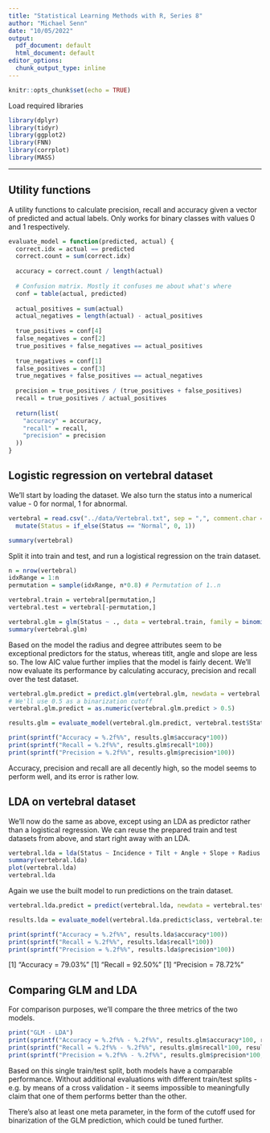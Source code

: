 ```yaml
---
title: "Statistical Learning Methods with R, Series 8"
author: "Michael Senn"
date: "10/05/2022"
output:
  pdf_document: default
  html_document: default
editor_options: 
  chunk_output_type: inline
---
```


```r
knitr::opts_chunk$set(echo = TRUE)
```

Load required libraries

```r
library(dplyr)
library(tidyr)
library(ggplot2)
library(FNN)
library(corrplot)
library(MASS)
```

------------------------------------------------------------------------

## Utility functions

A utility functions to calculate precision, recall and accuracy given a vector of predicted and actual labels. Only works for binary classes with values 0 and 1 respectively.

```r
evaluate_model = function(predicted, actual) {
  correct.idx = actual == predicted
  correct.count = sum(correct.idx)
  
  accuracy = correct.count / length(actual)
  
  # Confusion matrix. Mostly it confuses me about what's where
  conf = table(actual, predicted)
  
  actual_positives = sum(actual)
  actual_negatives = length(actual) - actual_positives
  
  true_positives = conf[4]
  false_negatives = conf[2]
  true_positives + false_negatives == actual_positives
  
  true_negatives = conf[1]
  false_positives = conf[3]
  true_negatives + false_positives == actual_negatives
  
  precision = true_positives / (true_positives + false_positives)
  recall = true_positives / actual_positives
  
  return(list(
    "accuracy" = accuracy,
    "recall" = recall,
    "precision" = precision
  ))
}
```


## Logistic regression on vertebral dataset

We'll start by loading the dataset. We also turn the status into a numerical value - 0 for normal, 1 for abnormal.

```r
vertebral = read.csv("../data/Vertebral.txt", sep = ",", comment.char = "#") %>%
  mutate(Status = if_else(Status == "Normal", 0, 1))

summary(vertebral)
```


Split it into train and test, and run a logistical regression on the train dataset.

```r
n = nrow(vertebral)
idxRange = 1:n
permutation = sample(idxRange, n*0.8) # Permutation of 1..n

vertebral.train = vertebral[permutation,]
vertebral.test = vertebral[-permutation,]

vertebral.glm = glm(Status ~ ., data = vertebral.train, family = binomial(link = "logit"))
summary(vertebral.glm)
```

Based on the model the radius and degree attributes seem to be exceptional predictors for the status, whereas titlt, angle and slope are less so. The low AIC value further implies that the model is fairly decent. We'll now evaluate its performance by calculating accuracy, precision and recall over the test dataset.

```r
vertebral.glm.predict = predict.glm(vertebral.glm, newdata = vertebral.test, type = "response")
# We'll use 0.5 as a binarization cutoff
vertebral.glm.predict = as.numeric(vertebral.glm.predict > 0.5)

results.glm = evaluate_model(vertebral.glm.predict, vertebral.test$Status)

print(sprintf("Accuracy = %.2f%%", results.glm$accuracy*100))
print(sprintf("Recall = %.2f%%", results.glm$recall*100))
print(sprintf("Precision = %.2f%%", results.glm$precision*100))
```

Accuracy, precision and recall are all decently high, so the model seems to perform well, and its error is rather low.

## LDA on vertebral dataset

We'll now do the same as above, except using an LDA as predictor rather than a logistical regression. We can reuse the prepared train and test datasets from above, and start right away with an LDA.

```r
vertebral.lda = lda(Status ~ Incidence + Tilt + Angle + Slope + Radius + Degree, data = vertebral.train)
summary(vertebral.lda)
plot(vertebral.lda)
vertebral.lda
```
Again we use the built model to run predictions on the train dataset.
```r
vertebral.lda.predict = predict(vertebral.lda, newdata = vertebral.test)

results.lda = evaluate_model(vertebral.lda.predict$class, vertebral.test$Status)

print(sprintf("Accuracy = %.2f%%", results.lda$accuracy*100))
print(sprintf("Recall = %.2f%%", results.lda$recall*100))
print(sprintf("Precision = %.2f%%", results.lda$precision*100))
```

[1] "Accuracy = 79.03%"
[1] "Recall = 92.50%"
[1] "Precision = 78.72%"


## Comparing GLM and LDA

For comparison purposes, we'll compare the three metrics of the two models.

```r
print("GLM - LDA")
print(sprintf("Accuracy = %.2f%% - %.2f%%", results.glm$accuracy*100, results.lda$accuracy*100))
print(sprintf("Recall = %.2f%% - %.2f%%", results.glm$recall*100, results.lda$recall*100))
print(sprintf("Precision = %.2f%% - %.2f%%", results.glm$precision*100, results.lda$precision*100))
```

Based on this single train/test split, both models have a comparable performance. Without additional evaluations with different train/test splits - e.g. by means of a cross validation - it seems impossible to meaningfully claim that one of them performs better than the other.

There's also at least one meta parameter, in the form of the cutoff used for binarization of the GLM prediction, which could be tuned further.
